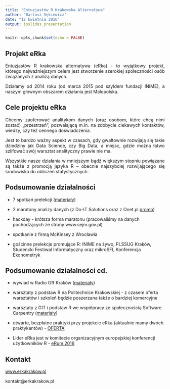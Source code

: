 ```yaml
---
title: "Entuzjastów R Krakowska Alternatywa"
author: "Bartosz Sękiewicz"
date: "12 kwietnia 2016"
output: ioslides_presentation
---
```


```r
knitr::opts_chunk$set(echo = FALSE)
```

## Projekt eRka

<p style="text-align:justify;">Entuzjastów R krakowska alternatywa (eRka) - to wyjątkowy  projekt, którego najważniejszym celem jest stworzenie szerokiej społeczności osób związanych z analizą danych.</p>

<p style="text-align:justify;">Działamy od 2014 roku (od marca 2015 pod szyldem fundacji INIME), a naszym głównym obszarem działania jest Małopolska.</p>

## Cele projektu eRka

<p style="text-align:justify;">Chcemy zaoferować analitykom danych (oraz osobom, które chcą nimi zostać) „przestrzeń”, pozwalającą m.in. na zdobycie ciekawych kontaktów, wiedzy, czy też cennego doświadczenia.</p>

<p style="text-align:justify;">Jest to bardzo ważny aspekt w czasach, gdy gwałtownie rozwijają się takie dziedziny jak Data Science, czy Big Data, a miejsc, gdzie można łatwo  szlifować swój warsztat analityczny prawie nie ma.</p>

<p style="text-align:justify;">Wszystkie nasze działania w mniejszym bądź większym stopniu powiązane są także z promocją języka R – obecnie najszybciej rozwijającego się środowiska do obliczeń statystycznych.</p>

## Podsumowanie działalności

* 7 spotkań prelekcji ([materiały](https://github.com/eRkaKrakow/Cracow-R-Users-Meetings))

* 2 maratony analizy danych (z Do-IT Solutions oraz z Onet.pl [promo](https://www.youtube.com/watch?v=fcdAwqaOpB8))

* hackday - krótsza forma maratonu (pracowaliśmy na danych pochodzących ze strony www.sejm.gov.pl)

* spotkanie z firmą McKinsey z Wrocławia

* gościnne prelekcje promujące R: INIME na żywo, PLSSUG Kraków, Studencki Festiwal Informatyczny oraz mikroSFI, Konferencja Ekonometryk

## Podsumowanie działalności cd.

* wywiad w Radio Off Kraków ([materiały](https://www.youtube.com/watch?v=msDuh0Nc-_w))

* warsztaty z podstaw R na Politechnice Krakowskiej - z czasem oferta warsztatów i szkoleń będzie poszerzana także o bardziej komercyjne 

* warsztaty z GIT i podstaw R we współpracy ze społecznością Software Carpentry ([materiały](https://github.com/eRkaKrakow/eRka-workshops))

* otwarte, bezpłatne praktyki przy projekcie eRka (aktualnie mamy dwóch praktykantów) - [OFERTA](http://inime.org/wp-content/uploads/2016/02/INIME_erka-staz.pdf)

* Lider eRka jest w komitecie organizacyjnym europejskiej konferencji użytkowników R - [eRum 2016](http://erum.ue.poznan.pl/)

## Kontakt

[www.erkakrakow.pl](www.erkakrakow.pl)

kontakt@erkakrakow.pl